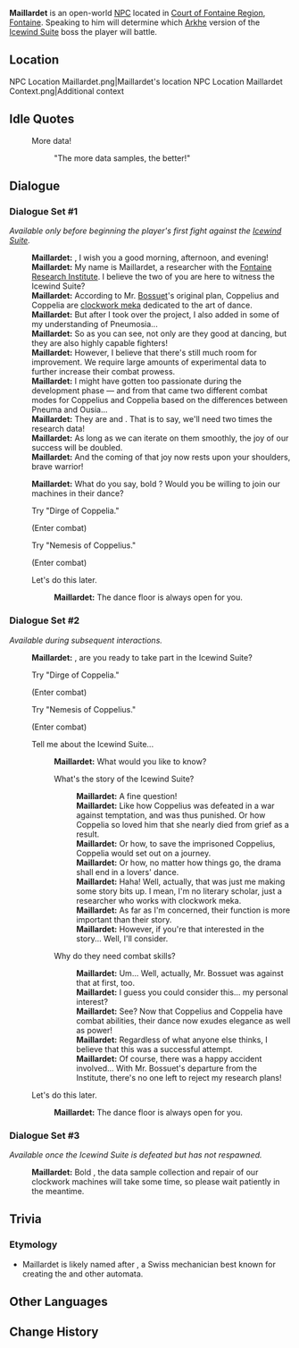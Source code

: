 {{Meta
<!-- Remove this template after adding the missing info -->
|missing_NPC_profile  = yes
}}
{{Character Infobox
|type             = Open-World NPC
|image            = NPC Maillardet.png
|realname         = <!-- Optional, if different from in-game name -->
|deceased         = <!-- Past (for deceased prior to events of the game) or free response -->
|region           = Fontaine
|location         = Fontaine
|affiliation      = Fontaine Research Institute
|title            = Clockwork Meka Engineer
|ancestry         = <!-- Clan/family -->
|father           = 
|mother           = 
|spouse           = 
|sibling          = 
|child            = 
|relative         = 
|voiceEN          = 
|voiceCN          = 
|voiceJP          = 
|voiceKR          = 
|dialoguereward   = 
}}
'''Maillardet''' is an open-world [[NPC]] located in [[Court of Fontaine Region]], [[Fontaine]]. Speaking to him will determine which [[Arkhe]] version of the [[Icewind Suite]] boss the player will battle.

==Location==
<gallery>
NPC Location Maillardet.png|Maillardet's location
NPC Location Maillardet Context.png|Additional context
</gallery>
<!--
==Profile==
''(To be added.)''

===Appearance===
''(To be added.)''

==Quests and Events==
{{Quests and Events}}
-->
==Idle Quotes==
{{Dialogue Start}}
: {{DIcon|Idle}} More data!
:: {{A|VO Maillardet 01.ogg}} "The more data samples, the better!"
{{Dialogue End}}

==Dialogue==
===Dialogue Set #1===
''Available only before beginning the player's first fight against the [[Icewind Suite]].''
{{Dialogue Start}}
:'''Maillardet:''' {{MC|m=Sir, ma'am|f=Good ladies}}, I wish you a good morning, afternoon, and evening!
:'''Maillardet:''' My name is Maillardet, a researcher with the [[Fontaine Research Institute]]. I believe the two of you are here to witness the Icewind Suite?
:'''Maillardet:''' According to Mr. [[Bossuet]]'s original plan, Coppelius and Coppelia are [[Clockwork Meka|clockwork meka]] dedicated to the art of dance.
:'''Maillardet:''' But after I took over the project, I also added in some of my understanding of Pneumosia...
:'''Maillardet:''' So as you can see, not only are they good at dancing, but they are also highly capable fighters!
:'''Maillardet:''' However, I believe that there's still much room for improvement. We require large amounts of experimental data to further increase their combat prowess.
:'''Maillardet:''' I might have gotten too passionate during the development phase &mdash; and from that came two different combat modes for Coppelius and Coppelia based on the differences between Pneuma and Ousia...
:'''Maillardet:''' They are {{color|buzzword|Dirge of Coppelia}} and {{color|buzzword|Nemesis of Coppelius}}. That is to say, we'll need two times the research data!
:'''Maillardet:''' As long as we can iterate on them smoothly, the joy of our success will be doubled.
:'''Maillardet:''' And the coming of that joy now rests upon your shoulders, brave warrior!
::{{Tutorial|Icewind Suite Drops}}

:'''Maillardet:''' What do you say, bold {{MC|m=sir|f=ma'am}}? Would you be willing to join our machines in their dance?
:{{DIcon}} Try "Dirge of Coppelia."
:;(Enter combat)
:{{DIcon}} Try "Nemesis of Coppelius."
:;(Enter combat)
:{{DIcon}} Let's do this later.
::'''Maillardet:''' The dance floor is always open for you.
{{Dialogue End}}

===Dialogue Set #2===
''Available during subsequent interactions.''
{{Dialogue Start}}
:'''Maillardet:''' {{MC|m=Sir, ma'am|f=Good ladies}}, are you ready to take part in the Icewind Suite?
:{{DIcon}} Try "Dirge of Coppelia."
:;(Enter combat)
:{{DIcon}} Try "Nemesis of Coppelius."
:;(Enter combat)
:{{DIcon}} Tell me about the Icewind Suite...
::'''Maillardet:''' What would you like to know?
::{{DIcon}} What's the story of the Icewind Suite?
:::'''Maillardet:''' A fine question!
:::'''Maillardet:''' Like how Coppelius was defeated in a war against temptation, and was thus punished. Or how Coppelia so loved him that she nearly died from grief as a result.
:::'''Maillardet:''' Or how, to save the imprisoned Coppelius, Coppelia would set out on a journey.
:::'''Maillardet:''' Or how, no matter how things go, the drama shall end in a lovers' dance.
:::'''Maillardet:''' Haha! Well, actually, that was just me making some story bits up. I mean, I'm no literary scholar, just a researcher who works with clockwork meka.
:::'''Maillardet:''' As far as I'm concerned, their function is more important than their story.
:::'''Maillardet:''' However, if you're that interested in the story... Well, I'll consider.
::{{DIcon}} Why do they need combat skills?
:::'''Maillardet:''' Um... Well, actually, Mr. Bossuet was against that at first, too.
:::'''Maillardet:''' I guess you could consider this... my personal interest?
:::'''Maillardet:''' See? Now that Coppelius and Coppelia have combat abilities, their dance now exudes elegance as well as power!
:::'''Maillardet:''' Regardless of what anyone else thinks, I believe that this was a successful attempt.
:::'''Maillardet:''' Of course, there was a happy accident involved... With Mr. Bossuet's departure from the Institute, there's no one left to reject my research plans!
:{{DIcon}} Let's do this later.
::'''Maillardet:''' The dance floor is always open for you.
{{Dialogue End}}

===Dialogue Set #3===
''Available once the Icewind Suite is defeated but has not respawned.''
{{Dialogue Start}}
:'''Maillardet:''' Bold {{MC|m=sir|f=ma'am}}, the data sample collection and repair of our clockwork machines will take some time, so please wait patiently in the meantime.
{{Dialogue End}}
<!--
==Event Dialogue==
===Event Name===
{{Dialogue Start}}
:'''{{subst:PAGENAME}}:'''
{{Dialogue End}}
-->
==Trivia==
===Etymology===
* Maillardet is likely named after {{W|Henri Maillardet}}, a Swiss mechanician best known for creating the {{W|Maillardet's automaton|Draughtsman-Writer}} and other automata.

==Other Languages==
{{Other Languages|default_hidden=1
|en      = Maillardet
|zhs     = 梅雅德
|zhs_rm  = Méiyǎdé
|zht     = 梅雅德
|zht_rm  = Méiyǎdé
|ja      = マイヤルデ
|ja_rm   = Maiyarude
|ko      = 마이아르데
|es      = Maillardet
|fr      = Maillardet
|ru      = Майарде
|th      = Maillardet
|vi      = Maillardet
|de      = Maillardet
|id      = Maillardet
|pt      = Maillardet
|tr      = Maillardet
|it      = Maillardet
}}

==Change History==
{{Change History|4.0}}
<!--
==References==
{{Reflist}}
-->